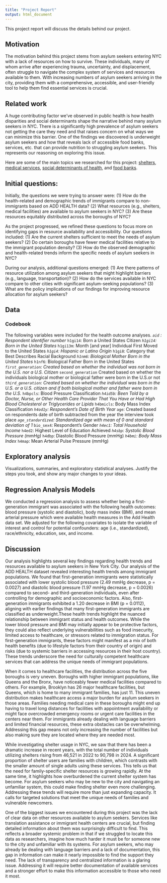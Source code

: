 ```yaml
---
title: "Project Report"
output: html_document
---
```


This project report will discuss the details behind our project. 

## Motivation

The motivation behind this project stems from asylum seekers entering NYC with a lack of resources on how to survive. These individuals, many of whom arrive after experiencing trauma, uncertainty, and displacement, often struggle to navigate the complex system of services and resources available to them. With increasing numbers of asylum seekers arriving in the city, providing them with a comprehensive, accessible, and user-friendly tool to help them find essential services is crucial.


## Related work

A huge contributing factor we've observed in public health is how health disparities and social determinants shape the narrative behind many asylum seekers in NYC. There is a significantly high prevalence of asylum seekers not getting the care they need and that raises concern on what ways we can minimize this barrier. One of the findings we discovered is underweight asylum seekers and how that reveals lack of accessible food banks, services, etc. that can provide nutrition to struggling asylum seekers. This represents our reasoning on exploring this issue. 

Here are some of the main topics we researched for this project: [shelters](https://citylimits.org/nyc-shelter-count/#:~:text=The%20new%20report%2C%20Local%20Law,city%20standardizes%20their%20reporting%20format.), [medical services](https://data.cityofnewyork.us/Health/Hospitals/833h-xwsx), [social determinants of health](https://dataverse.unc.edu/dataverse/addhealth), and [food banks](https://github.com/NewYorkCityCouncil/food_insecurity/tree/main?tab=readme-ov-file).  


## Initial questions: 

Initially, the questions we were trying to answer were: 
(1)	How do the health-related and demographic trends of immigrants compare to non-immigrants based on ADD HEALTH data?
(2)	What resources (e.g., shelters, medical facilities) are available to asylum seekers in NYC?
(3)	Are these resources equitably distributed across the boroughs of NYC?

As the project progressed, we refined these questions to focus more on identifying gaps in resource availability and accessibility. Our questions included: 
(1)	Are the current shelters sufficient to meet the needs of asylum seekers?
(2)	Do certain boroughs have fewer medical facilities relative to the immigrant population density?
(3)	How do the observed demographic and health-related trends inform the specific needs of asylum seekers in NYC?

During our analysis, additional questions emerged:
(1)	Are there patterns of resource utilization among asylum seekers that might highlight barriers (e.g., language, transportation)?
(2)	How do the services available in NYC compare to other cities with significant asylum-seeking populations?
(3)	What are the policy implications of our findings for improving resource allocation for asylum seekers?


## Data

### Codebook 

The following variables were included for the health outcome analyses. 
*`aid` : Respondent identifier number
*`h1gi14`: Born a United States Citizen 
*`h1gi14`: Born in the United States
*`h1gi13m`: Month [and year] Individual First Moved to the United States 
*`h1gi4`: Hispanic or Latino Origin
*`h1gi8`: Category that Best Describes Racial Background 
*`h1nm6`: Biological Mother Born in the United States
*`h1nf6`: Biological Father Born in the United States
*`first_generation`: Created based on whether the individual was not born in the U.S. nor a U.S. Citizen
*`second_generation` Created based on whether the individuals biological mother or biological father were born in the U.S.or not
*`third_generation`: Created based on whether the individual was born in the U.S. or a U.S. citizen and if both biological mother and father were born in the U.S. 
*`h4bpcls`: Blood Pressure Classification 
*`h4id5b`: Been Told by a Doctor, Nurse, or Other Health Care Provider That You Have or Had High Blood Cholesterol or Triglycerides or Lipids
*`h4bmicls`: Body Mass Index Classification
*`h4od1y`: Respondent's Date of Birth Year 
*`age`: Created based on respondents date of birth subtracted from the year the interview took place
*`age_standardized`: Standardized age with mean of 0 and standard deviation of 1 
*`bio_sex4`: Respondent's Gender
*`h4ec1`: Total Household Income 
*`h4ed2`: Highest Level of Education Achieved 
*`h4sbp`: Systolic Blood Pressure (mmHg)
*`h4dbp`: Diastolic Blood Pressure (mmHg)
*`h4bmi`: Body Mass Index
*`h4map`: Mean Arterial Pulse Pressure (mmHg)



## Exploratory analysis

Visualizations, summaries, and exploratory statistical analyses. Justify the steps you took, and show any major changes to your ideas.

## Regression Analysis Models

We conducted a regression analysis to assess whether being a first-generation immigrant was associated with the following health outcomes: blood pressure (systolic and diastolic), body mass index (BMI), and mean arterial pressure which were available health measures in the Add Health data set. We adjusted for the following covariates to isolate the variable of interest and control for potential confounders: age (i.e., standardized), race/ethnicity, education, sex, and income. 

## Discussion

Our analysis highlights several key findings regarding health trends and resources available to asylum seekers in New York City. Our analysis of the ADD HEALTH dataset revealed interesting health trends among immigrant populations. We found that first-generation immigrants were statistically associated with lower systolic blood pressure (2.49 mmHg decrease, p = 0.0027) and diastolic blood pressure (1.97 mmHg decrease, p = 0.0026) compared to second- and third-generation individuals, even after controlling for demographic and socioeconomic factors. Also, first-generation immigrants exhibited a 1.20 decrease in BMI (p = 0.0112), aligning with earlier findings that many first-generation immigrants are classified as underweight.These health trends highlight the nuanced relationship between immigrant status and health outcomes. While the lower blood pressure and BMI may initially appear to be protective factors, they could also reflect underlying vulnerabilities such as food insecurity, limited access to healthcare, or stressors related to immigration status. For first-generation immigrants, these factors might manifest as a mix of both health benefits (due to lifestyle factors from their country of origin) and risks (due to systemic barriers in accessing resources in their host country). These trends underscore the need for culturally competent healthcare services that can address the unique needs of immigrant populations.

When it comes to healthcare facilities, the distribution across the five boroughs is very uneven. Boroughs with higher immigrant populations, like Queens and the Bronx, have noticeably fewer medical facilities compared to others. For example, Brooklyn has 26 major healthcare facilities, but Queens, which is home to many immigrant families, has just 11. This uneven distribution makes healthcare access a major burden for asylum seekers in those areas. Families needing medical care in these boroughs might end up having to travel long distances for facilities with appointment availability or might face overcrowded emergency rooms or urgent care facilities in the centers near them. For immigrants already dealing with language barriers and limited financial resources, these extra obstacles can be overwhelming. Addressing this gap means not only increasing the number of facilities but also making sure they are located where they are needed most.

While investigating shelter usage in NYC, we saw that there has been a dramatic increase in recent years, with the total number of individuals utilizing shelters rising from 46,521 in 2022 to 90,798 in 2024. A significant proportion of shelter users are families with children, which contrasts with the smaller amount of single adults using these services. This tells us that the need for family-specific shelter resources is growing rapidly. At the same time, it highlights how overburdened the current shelter system has become. For asylum seekers who may be new to the city and navigating an unfamiliar system, this could make finding shelter even more challenging. Addressing these trends will require more than just expanding capacity. It calls for targeted solutions that meet the unique needs of families and vulnerable newcomers.

One of the biggest issues we encountered during this project was the lack of clear data on other resources available to asylum seekers. Services like translation assistance or immigrant health centers are crucial, but finding detailed information about them was surprisingly difficult to find. This reflects a broader systemic problem in that  if we struggled to locate this data as researchers, imagine how much harder it must be for someone new to the city and unfamiliar with its systems. For asylum seekers, who may already be dealing with language barriers and a lack of documentation, this gap in information can make it nearly impossible to find the support they need. The lack of transparency and centralized information is a glaring issue. Addressing it will require better documentation of available services and a stronger effort to make this information accessible to those who need it most.


